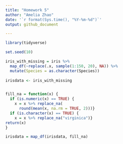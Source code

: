 ```yaml
---
title: "Homework 5"
author: "Amelia Zhao"
date: '`r format(Sys.time(), "%Y-%m-%d")`'
output: github_document

---
```


```r
library(tidyverse)

set.seed(10)

iris_with_missing = iris %>% 
  map_df(~replace(.x, sample(1:150, 20), NA)) %>%
  mutate(Species = as.character(Species)) 
 
irisdata <- iris_with_missing


fill_na = function(x) {
  if (is.numeric(x) == TRUE) {
    x = x %>% replace_na(
      round(mean(x, na.rm = TRUE, 2)))}
  if (is.character(x) == TRUE) {
    x = x %>% replace_na("virginica")}
return(x)
}

irisdata = map_df(irisdata, fill_na)

  

```




